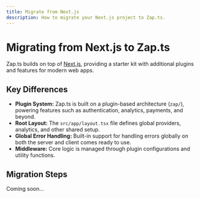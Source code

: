 ```yaml
---
title: Migrate from Next.js
description: How to migrate your Next.js project to Zap.ts.
---
```


# Migrating from Next.js to Zap.ts

Zap.ts builds on top of [Next.js](https://nextjs.org/), providing a starter kit with additional plugins and features for modern web apps.

## Key Differences

- **Plugin System:** Zap.ts is built on a plugin-based architecture (`zap/`), powering features such as authentication, analytics, payments, and beyond.
- **Root Layout:** The `src/app/layout.tsx` file defines global providers, analytics, and other shared setup.
- **Global Error Handling:** Built-in support for handling errors globally on both the server and client comes ready to use.
- **Middleware:** Core logic is managed through plugin configurations and utility functions.

## Migration Steps

Coming soon...